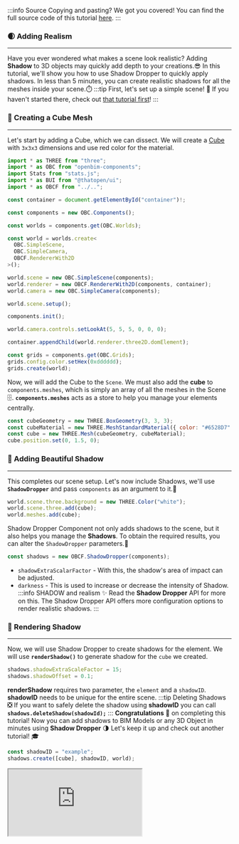 :::info Source
Copying and pasting? We got you covered! You can find the full source code of this tutorial [here](https://github.com/ThatOpen/engine_components/blob/main/packages/front/src/core/ShadowDropper/example.ts).
:::

### 🌒 Adding Realism
---
Have you ever wondered what makes a scene look realistic?
Adding **Shadow** to 3D objects may quickly add depth to your creations.😎
In this tutorial, we'll show you how to use Shadow Dropper to quickly apply shadows.
In less than 5 minutes, you can create realistic shadows for all the meshes inside your scene.⏱️
:::tip First, let's set up a simple scene!
👀 If you haven't started there, check out [that tutorial first](SimpleScene.mdx)!
:::
### 🎲 Creating a Cube Mesh
---
Let's start by adding a Cube, which we can dissect.
We will create a [Cube](https://threejs.org/docs/index.html?q=box#api/en/geometries/BoxGeometry)
with `3x3x3` dimensions and use red color for the material.

```js
import * as THREE from "three";
import * as OBC from "openbim-components";
import Stats from "stats.js";
import * as BUI from "@thatopen/ui";
import * as OBCF from "../..";

const container = document.getElementById("container")!;

const components = new OBC.Components();

const worlds = components.get(OBC.Worlds);

const world = worlds.create<
  OBC.SimpleScene,
  OBC.SimpleCamera,
  OBCF.RendererWith2D
>();

world.scene = new OBC.SimpleScene(components);
world.renderer = new OBCF.RendererWith2D(components, container);
world.camera = new OBC.SimpleCamera(components);

world.scene.setup();

components.init();

world.camera.controls.setLookAt(5, 5, 5, 0, 0, 0);

container.appendChild(world.renderer.three2D.domElement);

const grids = components.get(OBC.Grids);
grids.config.color.setHex(0xdddddd);
grids.create(world);
```
Now, we will add the Cube to the `Scene`. We must also add the **cube** to `components.meshes`,
which is simply an array of all the meshes in the Scene 🗄️.
**`components.meshes`** acts as a store to help you manage your elements centrally.

```js
const cubeGeometry = new THREE.BoxGeometry(3, 3, 3);
const cubeMaterial = new THREE.MeshStandardMaterial({ color: "#6528D7" });
const cube = new THREE.Mesh(cubeGeometry, cubeMaterial);
cube.position.set(0, 1.5, 0);
```
### 🌚 Adding Beautiful Shadow
---
This completes our scene setup. Let's now include Shadows,
we'll use **`ShadowDropper`** and pass `components` as an argument to it.🔗

```js
world.scene.three.background = new THREE.Color("white");
world.scene.three.add(cube);
world.meshes.add(cube);
```
Shadow Dropper Component not only adds shadows to the scene, but it also helps you manage the **Shadows**.
To obtain the required results, you can alter the `ShadowDropper` parameters.🔧

```js
const shadows = new OBCF.ShadowDropper(components);
```
- `shadowExtraScalarFactor` - With this, the shadow's area of impact can be adjusted.
- `darkness` - This is used to increase or decrease the intensity of Shadow.
:::info SHADOW and realism ✨
Read the **Shadow Dropper** API for more on this.
The Shadow Dropper API offers more configuration options to render realistic shadows.
:::
### 🎨 Rendering Shadow
---
Now, we will use Shadow Dropper to create shadows for the element.
We will use **`renderShadow()`** to generate shadow for the `cube` we created.

```js
shadows.shadowExtraScaleFactor = 15;
shadows.shadowOffset = 0.1;
```
**renderShadow** requires two parameter, the `element` and a `shadowID`.
**shadowID** needs to be unique for the entire scene.
:::tip Deleting Shadows
❎ If you want to safely delete the shadow using **shadowID** you can call
**`shadows.deleteShadow(shadowId);`**
:::
**Congratulations** 🎉 on completing this tutorial!
Now you can add shadows to BIM Models or any 3D Object in minutes using
**Shadow Dropper** 🌗
Let's keep it up and check out another tutorial! 🎓

```js
const shadowID = "example";
shadows.create([cube], shadowID, world);
```



<iframe src="https://thatopen.github.io/engine_components/examples/ShadowDropper"></iframe>